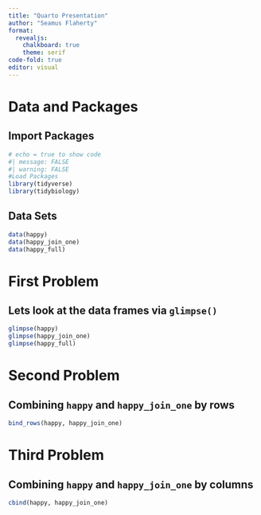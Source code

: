 ```yaml
---
title: "Quarto Presentation"
author: "Seamus Flaherty"
format: 
  revealjs:
    chalkboard: true
    theme: serif
code-fold: true
editor: visual
---
```


# Data and Packages

## Import Packages
```r
# echo = true to show code
#| message: FALSE
#| warning: FALSE
#Load Packages
library(tidyverse)
library(tidybiology)
```

## Data Sets

```r
data(happy)
data(happy_join_one)
data(happy_full)
```

# First Problem

## Lets look at the data frames via `glimpse()`

```r
glimpse(happy)
glimpse(happy_join_one)
glimpse(happy_full)
```

# Second Problem

## Combining `happy` and `happy_join_one` by rows

```r
bind_rows(happy, happy_join_one)
```

# Third Problem

## Combining `happy` and `happy_join_one` by columns

```r
cbind(happy, happy_join_one)
```




